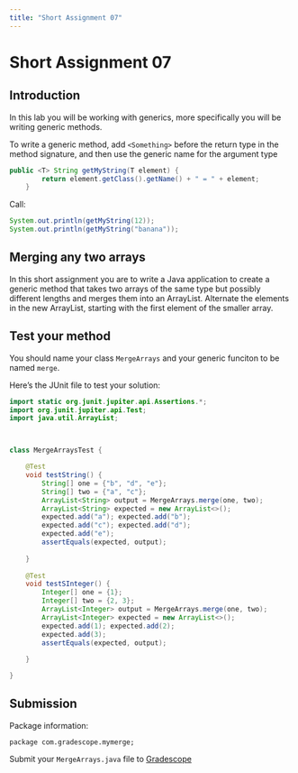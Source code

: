 ```yaml
---
title: "Short Assignment 07"
---
```


# Short Assignment 07

## Introduction 

In this lab you will be working with generics, more specifically you will be writing generic methods.

To write a generic method, add `<Something>` before the return type in the method signature, and then use the generic name for the argument type

```java
public <T> String getMyString(T element) {
		return element.getClass().getName() + " = " + element;
	}
```

Call:

```java
System.out.println(getMyString(12));
System.out.println(getMyString("banana"));
```

## Merging any two arrays

In this short assignment you are to write a Java application to create a generic method that takes two arrays of the same type but possibly different lengths and merges them into an ArrayList. Alternate the elements in the new ArrayList, starting with the first element of the smaller array.

## Test your method

You should name your class `MergeArrays` and your generic funciton to be named `merge`.

Here's the JUnit file to test your solution:

```java
import static org.junit.jupiter.api.Assertions.*;
import org.junit.jupiter.api.Test;
import java.util.ArrayList;



class MergeArraysTest {

	@Test
	void testString() {
		String[] one = {"b", "d", "e"};
		String[] two = {"a", "c"};
		ArrayList<String> output = MergeArrays.merge(one, two);
		ArrayList<String> expected = new ArrayList<>();
		expected.add("a"); expected.add("b"); 
		expected.add("c"); expected.add("d");
		expected.add("e");
		assertEquals(expected, output);
		
	}
	
	@Test
	void testSInteger() {
		Integer[] one = {1};
		Integer[] two = {2, 3};
		ArrayList<Integer> output = MergeArrays.merge(one, two);
		ArrayList<Integer> expected = new ArrayList<>();
		expected.add(1); expected.add(2); 
		expected.add(3);
		assertEquals(expected, output);
		
	}

}

```

## Submission

Package information:

`package com.gradescope.mymerge;`

Submit your `MergeArrays.java` file to [Gradescope](https://www.gradescope.com/courses/839822/assignments/5165774)
